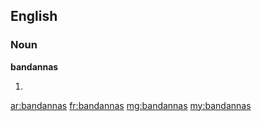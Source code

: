 ==English==

===Noun===
'''bandannas'''

# {{plural of|bandanna}}

[[ar:bandannas]]
[[fr:bandannas]]
[[mg:bandannas]]
[[my:bandannas]]